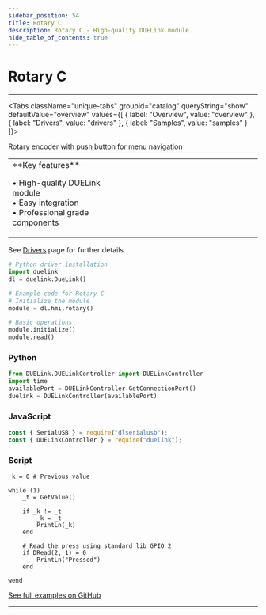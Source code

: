 ```yaml
---
sidebar_position: 54
title: Rotary C
description: Rotary C - High-quality DUELink module
hide_table_of_contents: true
---
```



# Rotary C

<ImageSection 
  product="hikeypad4x4-c"
  tagline="High-quality DUELink module"
/>

---

<Tabs className="unique-tabs" groupid="catalog" queryString="show" defaultValue="overview"
  values={[
    {
        label: "Overview",
        value: "overview"
    },
    {
        label: "Drivers",
        value: "drivers"
    },
    {
        label: "Samples",
        value: "samples"
    }
]}>

<TabItem value="overview">

Rotary encoder with push button for menu navigation

<table><td width='50%'>
**Key features**

• High-quality DUELink module<br/>
• Easy integration<br/>
• Professional grade components<br/>

</td><td width='50%'>

</td></table>

</TabItem>

<TabItem value="drivers">

See [Drivers](/docs/engine/drivers) page for further details.

```python
# Python driver installation
import duelink
dl = duelink.DueLink()

# Example code for Rotary C
# Initialize the module
module = dl.hmi.rotary()

# Basic operations
module.initialize()
module.read()
```

</TabItem>

<TabItem value="samples">

### Python

```python
from DUELink.DUELinkController import DUELinkController
import time
availablePort = DUELinkController.GetConnectionPort()
duelink = DUELinkController(availablePort)
```

### JavaScript

```javascript
const { SerialUSB } = require("dlserialusb");
const { DUELinkController } = require("duelink");
```

### Script

```basic
_k = 0 # Previous value
 
while (1)
    _t = GetValue()
     
    if _k != _t
        _k = _t
        PrintLn(_k)
    end
    
    # Read the press using standard lib GPIO 2
    if DRead(2, 1) = 0
        PrintLn("Pressed")
    end
    
wend

```

[See full examples on GitHub](https://github.com/ghi-electronics/duelink-website/tree/main/static/code/samples)

</TabItem>

</Tabs>

---

<OrderSection
    product="DUELink Rotary C"
    partnumber="GDL-HIKEYPAD4X4-C"
    price="$19.99"
/>
